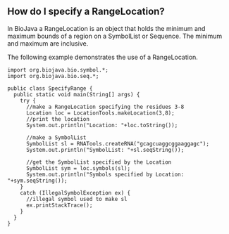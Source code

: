 == How do I specify a RangeLocation? ==

In BioJava a RangeLocation is an object that holds the minimum and maximum bounds of a region on a SymbolList or Sequence. The minimum and maximum are inclusive.

The following example demonstrates the use of a RangeLocation.

<pre>
import org.biojava.bio.symbol.*;
import org.biojava.bio.seq.*;

public class SpecifyRange {
  public static void main(String[] args) {
    try {
      //make a RangeLocation specifying the residues 3-8
      Location loc = LocationTools.makeLocation(3,8);
      //print the location
      System.out.println("Location: "+loc.toString());

      //make a SymbolList
      SymbolList sl = RNATools.createRNA("gcagcuaggcggaaggagc");
      System.out.println("SymbolList: "+sl.seqString());

      //get the SymbolList specified by the Location
      SymbolList sym = loc.symbols(sl);
      System.out.println("Symbols specified by Location: "+sym.seqString());
    }
    catch (IllegalSymbolException ex) {
      //illegal symbol used to make sl
      ex.printStackTrace();
    }
  }
}
</pre>